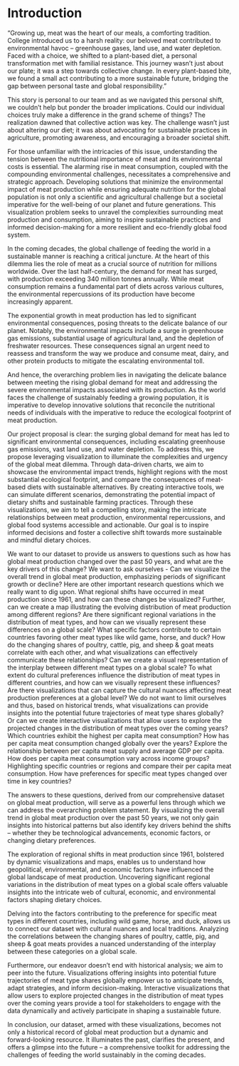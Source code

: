 # Introduction

"Growing up, meat was the heart of our meals, a comforting tradition. College introduced us to a harsh reality: our beloved meat contributed to environmental havoc – greenhouse gases, land use, and water depletion. Faced with a choice, we shifted to a plant-based diet, a personal transformation met with familial resistance. This journey wasn't just about our plate; it was a step towards collective change. In every plant-based bite, we found a small act contributing to a more sustainable future, bridging the gap between personal taste and global responsibility."

This story is personal to our team and as we navigated this personal shift, we couldn't help but ponder the broader implications. Could our individual choices truly make a difference in the grand scheme of things? The realization dawned that collective action was key. The challenge wasn't just about altering our diet; it was about advocating for sustainable practices in agriculture, promoting awareness, and encouraging a broader societal shift.

For those unfamiliar with the intricacies of this issue, understanding the tension between the nutritional importance of meat and its environmental costs is essential. The alarming rise in meat consumption, coupled with the compounding environmental challenges, necessitates a comprehensive and strategic approach. Developing solutions that minimize the environmental impact of meat production while ensuring adequate nutrition for the global population is not only a scientific and agricultural challenge but a societal imperative for the well-being of our planet and future generations. This visualization problem seeks to unravel the complexities surrounding meat production and consumption, aiming to inspire sustainable practices and informed decision-making for a more resilient and eco-friendly global food system.

In the coming decades, the global challenge of feeding the world in a sustainable manner is reaching a critical juncture. At the heart of this dilemma lies the role of meat as a crucial source of nutrition for millions worldwide. Over the last half-century, the demand for meat has surged, with production exceeding 340 million tonnes annually. While meat consumption remains a fundamental part of diets across various cultures, the environmental repercussions of its production have become increasingly apparent.

The exponential growth in meat production has led to significant environmental consequences, posing threats to the delicate balance of our planet. Notably, the environmental impacts include a surge in greenhouse gas emissions, substantial usage of agricultural land, and the depletion of freshwater resources. These consequences signal an urgent need to reassess and transform the way we produce and consume meat, dairy, and other protein products to mitigate the escalating environmental toll.

And hence, the overarching problem lies in navigating the delicate balance between meeting the rising global demand for meat and addressing the severe environmental impacts associated with its production. As the world faces the challenge of sustainably feeding a growing population, it is imperative to develop innovative solutions that reconcile the nutritional needs of individuals with the imperative to reduce the ecological footprint of meat production.

Our project proposal is clear: the surging global demand for meat has led to significant environmental consequences, including escalating greenhouse gas emissions, vast land use, and water depletion. To address this, we propose leveraging visualization to illuminate the complexities and urgency of the global meat dilemma. Through data-driven charts, we aim to showcase the environmental impact trends, highlight regions with the most substantial ecological footprint, and compare the consequences of meat-based diets with sustainable alternatives. By creating interactive tools, we can simulate different scenarios, demonstrating the potential impact of dietary shifts and sustainable farming practices. Through these visualizations, we aim to tell a compelling story, making the intricate relationships between meat production, environmental repercussions, and global food systems accessible and actionable. Our goal is to inspire informed decisions and foster a collective shift towards more sustainable and mindful dietary choices.

We want to our dataset to provide us answers to questions such as how has global meat production changed over the past 50 years, and what are the key drivers of this change?
We want to ask ourselves - Can we visualize the overall trend in global meat production, emphasizing periods of significant growth or decline?
Here are other important research questions which we really want to dig upon.
What regional shifts have occurred in meat production since 1961, and how can these changes be visualized? Further, can we create a map illustrating the evolving distribution of meat production among different regions? 
Are there significant regional variations in the distribution of meat types, and how can we visually represent these differences on a global scale?
What specific factors contribute to certain countries favoring other meat types like wild game, horse, and duck?
How do the changing shares of poultry, cattle, pig, and sheep & goat meats correlate with each other, and what visualizations can effectively communicate these relationships?
Can we create a visual representation of the interplay between different meat types on a global scale?
To what extent do cultural preferences influence the distribution of meat types in different countries, and how can we visually represent these influences?
Are there visualizations that can capture the cultural nuances affecting meat production preferences at a global level?
We do not want to limit ourselves and thus, based on historical trends, what visualizations can provide insights into the potential future trajectories of meat type shares globally?
Or can we create interactive visualizations that allow users to explore the projected changes in the distribution of meat types over the coming years?
Which countries exhibit the highest per capita meat consumption?
How has per capita meat consumption changed globally over the years?
Explore the relationship between per capita meat supply and average GDP per capita.
How does per capita meat consumption vary across income groups?
Highlighting specific countries or regions and compare their per capita meat consumption.
How have preferences for specific meat types changed over time in key countries?

The answers to these questions, derived from our comprehensive dataset on global meat production, will serve as a powerful lens through which we can address the overarching problem statement. By visualizing the overall trend in global meat production over the past 50 years, we not only gain insights into historical patterns but also identify key drivers behind the shifts – whether they be technological advancements, economic factors, or changing dietary preferences.

The exploration of regional shifts in meat production since 1961, bolstered by dynamic visualizations and maps, enables us to understand how geopolitical, environmental, and economic factors have influenced the global landscape of meat production. Uncovering significant regional variations in the distribution of meat types on a global scale offers valuable insights into the intricate web of cultural, economic, and environmental factors shaping dietary choices.

Delving into the factors contributing to the preference for specific meat types in different countries, including wild game, horse, and duck, allows us to connect our dataset with cultural nuances and local traditions. Analyzing the correlations between the changing shares of poultry, cattle, pig, and sheep & goat meats provides a nuanced understanding of the interplay between these categories on a global scale.

Furthermore, our endeavor doesn't end with historical analysis; we aim to peer into the future. Visualizations offering insights into potential future trajectories of meat type shares globally empower us to anticipate trends, adapt strategies, and inform decision-making. Interactive visualizations that allow users to explore projected changes in the distribution of meat types over the coming years provide a tool for stakeholders to engage with the data dynamically and actively participate in shaping a sustainable future.

In conclusion, our dataset, armed with these visualizations, becomes not only a historical record of global meat production but a dynamic and forward-looking resource. It illuminates the past, clarifies the present, and offers a glimpse into the future – a comprehensive toolkit for addressing the challenges of feeding the world sustainably in the coming decades.





